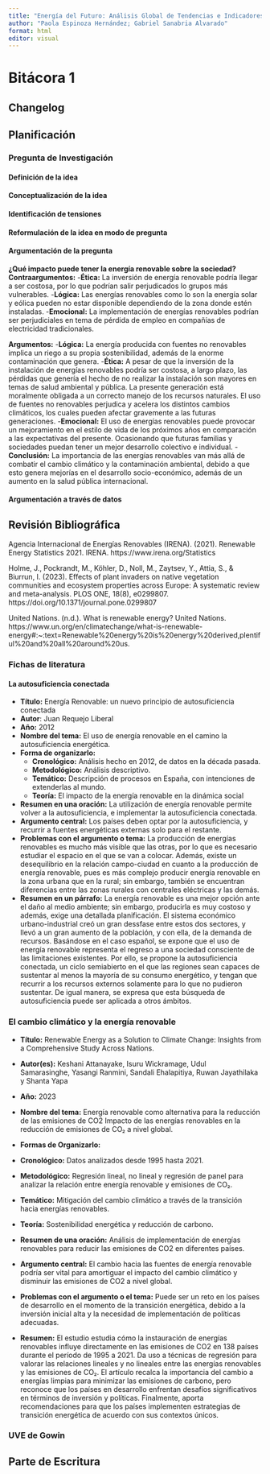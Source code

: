 ```yaml
---
title: "Energía del Futuro: Análisis Global de Tendencias e Indicadores en Energías Renovables"
author: "Paola Espinoza Hernández; Gabriel Sanabria Alvarado"
format: html
editor: visual
---
```

# Bitácora 1

## Changelog

## Planificación

### Pregunta de Investigación

#### Definición de la idea

#### Conceptualización de la idea

#### Identificación de tensiones

#### Reformulación de la idea en modo de pregunta

#### Argumentación de la pregunta
**¿Qué impacto puede tener la energía renovable sobre la sociedad?**
**Contraargumentos:**
  -**Ética:** La inversión de energía renovable podría llegar a ser costosa, por lo que podrían salir perjudicados lo grupos más vulnerables.
  -**Lógica:** Las energías renovables como lo son la energía solar y eólica pueden no estar disponible dependiendo de la zona donde estén instaladas.
  -**Emocional:** La implementación de energías renovables podrían ser perjudiciales en tema de pérdida de empleo en compañías de electricidad tradicionales.

**Argumentos:**
  -**Lógica:** La energía producida con fuentes no renovables implica un riego a su propia sostenibilidad, además de la enorme contaminación que genera.
  -**Ética:** A pesar de que la inversión de la instalación de energías renovables podría ser costosa, a largo plazo, las pérdidas que genería el hecho de no realizar la instalación son mayores en temas de salud ambiental y pública. La presente generación está moralmente obligada a un correcto manejo de los recursos naturales. El uso de fuentes no renovables perjudica y acelera los distintos cambios climáticos, los cuales pueden afectar gravemente a las futuras generaciones.
  -**Emocional:** El uso de energías renovables puede provocar un mejoramiento en el estilo de vida de los próximos años en comparación a las expectativas del presente. Ocasionando que futuras familias y sociedades puedan tener un mejor desarrollo colectivo e individual.
  -**Conclusión:** La importancia de las energías renovables van más allá de combatir el cambio climático y la contaminación ambiental, debido a que esto genera mejorías en el desarrollo socio-económico, además de un aumento en la salud pública internacional.

#### Argumentación a través de datos

## Revisión Bibliográfica

Agencia Internacional de Energías Renovables (IRENA). (2021). Renewable Energy Statistics 2021. IRENA. https://www.irena.org/Statistics

Holme, J., Pockrandt, M., Köhler, D., Noll, M., Zaytsev, Y., Attia, S., & Biurrun, I. (2023). Effects of plant invaders on native vegetation communities and ecosystem properties across Europe: A systematic review and meta-analysis. PLOS ONE, 18(8), e0299807. https://doi.org/10.1371/journal.pone.0299807

United Nations. (n.d.). What is renewable energy? United Nations. https://www.un.org/en/climatechange/what-is-renewable-energy#:~:text=Renewable%20energy%20is%20energy%20derived,plentiful%20and%20all%20around%20us.



### Fichas de literatura

#### La autosuficiencia conectada

-   **Título:** Energía Renovable: un nuevo principio de autosuficiencia conectada
-   **Autor**: Juan Requejo Liberal
-   **Año:** 2012
-   **Nombre del tema:** El uso de energía renovable en el camino la autosuficiencia energética.
-   **Forma de organizarlo:**
    -   **Cronológico:** Análisis hecho en 2012, de datos en la década pasada.
    -   **Metodológico:** Análisis descriptivo.
    -   **Temático:** Descripción de procesos en España, con intenciones de extenderlas al mundo.
    -   **Teoría:** El impacto de la energía renovable en la dinámica social
-   **Resumen en una oración:** La utilización de energía renovable permite volver a la autosuficiencia, e implementar la autosuficiencia conectada.
-   **Argumento central:** Los países deben optar por la autosuficiencia, y recurrir a fuentes energéticas externas solo para el restante.
-   **Problemas con el argumento o tema:** La producción de energías renovables es mucho más visible que las otras, por lo que es necesario estudiar el espacio en el que se van a colocar. Además, existe un desequilibrio en la relación campo-ciudad en cuanto a la producción de energía renovable, pues es más complejo producir energía renovable en la zona urbana que en la rural; sin embargo, también se encuentran diferencias entre las zonas rurales con centrales eléctricas y las demás.
-   **Resumen en un párrafo:** La energía renovable es una mejor opción ante el daño al medio ambiente; sin embargo, producirla es muy costoso y además, exige una detallada planificación. El sistema económico urbano-industrial creó un gran dessfase entre estos dos sectores, y llevó a un gran aumento de la población, y con ella, de la demanda de recursos. Basándose en el caso español, se expone que el uso de energía renovable representa el regreso a una sociedad consciente de las limitaciones existentes. Por ello, se propone la autosuficiencia conectada, un ciclo semiabierto en el que las regiones sean capaces de sustentar al menos la mayoría de su consumo energético, y tengan que recurrir a los recursos externos solamente para lo que no pudieron sustentar. De igual manera, se expresa que esta búsqueda de autosuficiencia puede ser aplicada a otros ámbitos.

### El cambio climático y la energía renovable
* **Título:** Renewable Energy as a Solution to Climate Change: Insights from a Comprehensive Study Across Nations.
* **Autor(es):** Keshani Attanayake, Isuru Wickramage, Udul Samarasinghe, Yasangi Ranmini, Sandali Ehalapitiya, Ruwan Jayathilaka y Shanta Yapa
* **Año:** 2023
* **Nombre del tema:** Energía renovable como alternativa para la reducción de las emisiones de CO2
Impacto de las energías renovables en la reducción de emisiones de CO₂ a nivel global.
* **Formas de Organizarlo:**
+ **Cronológico:** Datos analizados desde 1995 hasta 2021.
+ **Metodológico:** Regresión lineal, no lineal y regresión de panel para analizar la relación entre energía renovable y emisiones de CO₂.
+ **Temático:** Mitigación del cambio climático a través de la transición hacia energías renovables.
+ **Teoría:** Sostenibilidad energética y reducción de carbono.

* **Resumen de una oración:** Análisis de implementación de energías renovables para reducir las emisiones de CO2 en diferentes países.
* **Argumento central:** El cambio hacia las fuentes de energía renovable podría ser vital para amortiguar el impacto del cambio climático y disminuir las emisiones de CO2 a nivel global.
* **Problemas con el argumento o el tema:**
Puede ser un reto en los países de desarrollo en el momento de la transición energética, debido a la inversión inicial alta y la necesidad de implementación de políticas adecuadas.
* **Resumen:** El estudio estudia cómo la instauración de energías renovables influye directamente en las emisiones de CO2 en 138 países durante el período de 1995 a 2021. Da uso a técnicas de regresión para valorar las relaciones lineales y no lineales entre las energías renovables y las emisiones de CO₂. El artículo recalca la importancia del cambio a energías limpias para minimizar las emisiones de carbono, pero reconoce que los países en desarrollo enfrentan desafíos significativos en términos de inversión y políticas. Finalmente, aporta recomendaciones para que los países implementen estrategias de transición energética de acuerdo con sus contextos únicos.

### UVE de Gowin

## Parte de Escritura
